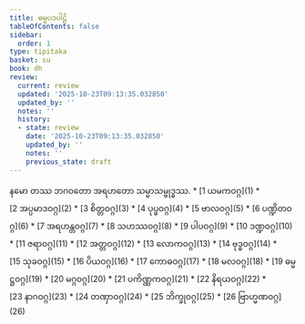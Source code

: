 ```yaml
---
title: ဓမ္မပဒပါဠိ
tableOfContents: false
sidebar:
  order: 1
type: tipitaka
basket: su
book: dh
review:
  current: review
  updated: '2025-10-23T09:13:35.032850'
  updated_by: ''
  notes: ''
  history:
  - state: review
    date: '2025-10-23T09:13:35.032850'
    updated_by: ''
    notes: ''
    previous_state: draft
---
```


<ReviewStatus review={frontmatter.review} showDetails={true} />

<HypothesisAnnotation frontmatter={frontmatter} />

<Paragraph number="1" type="center" book="dh">
နမော တဿ ဘဂဝတော အရဟတော သမ္မာသမ္ဗုဒ္ဓဿ.

</Paragraph>

<TableOfContents book="dh">
* [1 ယမကဝဂ္ဂ](1)
* [2 အပ္ပမာဒဝဂ္ဂ](2)
* [3 စိတ္တဝဂ္ဂ](3)
* [4 ပုပ္ဖဝဂ္ဂ](4)
* [5 ဗာလဝဂ္ဂ](5)
* [6 ပဏ္ဍိတဝဂ္ဂ](6)
* [7 အရဟန္တဝဂ္ဂ](7)
* [8 သဟဿဝဂ္ဂ](8)
* [9 ပါပဝဂ္ဂ](9)
* [10 ဒဏ္ဍဝဂ္ဂ](10)
* [11 ဇရာဝဂ္ဂ](11)
* [12 အတ္တဝဂ္ဂ](12)
* [13 လောကဝဂ္ဂ](13)
* [14 ဗုဒ္ဓဝဂ္ဂ](14)
* [15 သုခဝဂ္ဂ](15)
* [16 ပိယဝဂ္ဂ](16)
* [17 ကောဓဝဂ္ဂ](17)
* [18 မလဝဂ္ဂ](18)
* [19 ဓမ္မဋ္ဌဝဂ္ဂ](19)
* [20 မဂ္ဂဝဂ္ဂ](20)
* [21 ပကိဏ္ဏကဝဂ္ဂ](21)
* [22 နိရယဝဂ္ဂ](22)
* [23 နာဂဝဂ္ဂ](23)
* [24 တဏှာဝဂ္ဂ](24)
* [25 ဘိက္ခုဝဂ္ဂ](25)
* [26 ဗြာဟ္မဏဝဂ္ဂ](26)
</TableOfContents>
